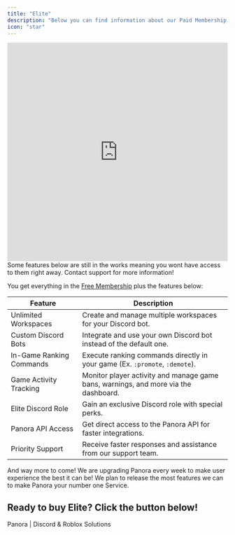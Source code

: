 ---
title: "Elite"
description: "Below you can find information about our Paid Membership."
icon: "star"
---

<Frame>
  <iframe
    width="100%"
    height="500px"
    src="https://www.youtube.com/embed/5jYUrMOvsnY"
    title="YouTube video player"
    frameborder="0"
    allow="accelerometer; autoplay; clipboard-write; encrypted-media; gyroscope; picture-in-picture"
    allowfullscreen
  ></iframe>
</Frame>

<Warning>
  Some features below are still in the works meaning you wont have access to
  them right away. Contact support for more information!
</Warning>

You get everything in the [Free Membership](/pricing/free.mdx) plus the features below:

| Feature                  | Description                                                                         |
| ------------------------ | ----------------------------------------------------------------------------------- |
| Unlimited Workspaces     | Create and manage multiple workspaces for your Discord bot.                         |
| Custom Discord Bots      | Integrate and use your own Discord bot instead of the default one.                  |
| In-Game Ranking Commands | Execute ranking commands directly in your game (Ex. `:promote`, `:demote`).         |
| Game Activity Tracking   | Monitor player activity and manage game bans, warnings, and more via the dashboard. |
| Elite Discord Role       | Gain an exclusive Discord role with special perks.                                  |
| Panora API Access        | Get direct access to the Panora API for faster integrations.                        |
| Priority Support         | Receive faster responses and assistance from our support team.                      |

And way more to come! We are upgrading Panora every week to make user experience the best it can be! We plan to release the most features we can to make Panora your number one Service.

## Ready to buy Elite? Click the button below!

<CardGroup cols={1}>
  <Card href="https://panora.cc/pricing" icon="star" horizontal>
    Panora | Discord & Roblox Solutions
  </Card>
</CardGroup>
